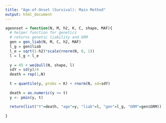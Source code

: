 ```yaml
---
title: "Age-of-Onset (Survival): Main Method"
output: html_document
---
```


```r

ageonset = function(N, M, h2, K, C, shape, MAF){
  # helper function for genetics
  # returns genetic liability and GRM
  gen = gen_liab(N, M, C, h2, MAF)
  l_g = gen$liab
  l_e = sqrt(1-h2)*scale(rnorm(N, 0, 1))
  l = l_g + l_e
  
  y = 45 + weibull(N, shape, l)
  sdY = sd(y)/4
  death = rep(1,N)
  
  t = quantile(y, probs = K) + rnorm(N, sd=sdY)
  
  death = as.numeric(y <= t)
  y <- pmin(y, t)
  
  return(list("Y"=death, "age"=y, "liab"=l, "gen"=l_g, "GRM"=gen$GRM))
  
}
```
